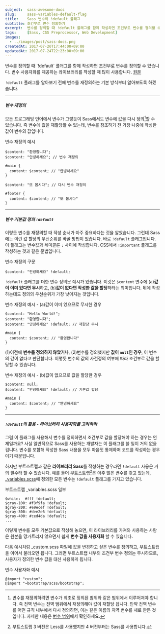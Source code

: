 ```yaml
---
subject:  sass-awesome-docs
slug:     sass-variables-default-flag
title:    Sass 변수와 !default 플래그
subtitle: 조건부로 변수 정의하기
excerpt:  변수를 정의할 때 !default 플래그를 함께 작성하면 조건부로 변수를 정의할 수 있습니다. 변수 사용자화를 제공하는 라이브러리를 작성할 때 많이 사용합니다.
tags:     [Sass, CSS Preprocessor, Web Development]
images:
  - ../images/post/sass-docs.png
createdAt: 2017-07-20T17:44:00+09:00
updatedAt: 2017-07-24T22:23:00+09:00
---
```


<div className="lead">
    변수를 정의할 때 `!default` 플래그를 함께 작성하면 조건부로 변수를 정의할 수 있습니다. 변수 사용자화를 제공하는 라이브러리를 작성할 때 많이 사용합니다.
    <a className="original-link" target="_blank" href="https://sass-lang.com/documentation/file.SASS_REFERENCE.html#Variable_Defaults___default">원문</a>
</div>

`!default` 플래그를 알아보기 전에 변수를 재정의하는 기본 방식부터 알아보도록 하겠습니다.

***

##### 변수 재정의
모든 프로그래밍 언어에서 변수가 그렇듯이 Sass에서도 변수에 값을 다시 정의[^reassign]할 수 있습니다. 즉 변수에 값을 재할당할 수 있는데, 변수를 참조하기 전 가장 나중에 작성한 값이 변수의 값입니다.

<p className="code-label code-label-scss">변수 재정의 예시</p>

```scss{numberLines: true}
$content: "환영합니다";
$content: "안녕하세요"; // 변수 재정의

#main {
  content: $content; // "안녕하세요"
}

$content: "또 봅시다"; // 다시 변수 재정의

#footer {
  content: $content; // "또 봅시다"
}
```

***

##### 변수 기본값 정의 `!default`
이렇듯 변수를 재정의할 때 작성 순서가 아주 중요하다는 것을 알았습니다.
그런데 Sass에는 이런 값 할당의 우선순위를 바꿀 방법이 있습니다. 바로 `!default` 플래그입니다.
이 플래그는 변수값과 세미콜론 `;` 사이에 작성합니다. CSS에서 `!important` 플래그를 작성하는 것과 같은 문법입니다.


<p className="code-label code-label-scss">변수 재정의 구문</p>

```scss{numberLines: true}
$content: "안녕하세요" !default;
```

`!default` 플래그를 더한 변수 정의문 예시가 있습니다. 
이것은 `$content` 변수에 (a)**값이 이미 있다면 무시**하고, (b)**값이 없다면 작성한 값을 할당**하라는 의미입니다.
뒤에 작성하는데도 정의의 우선순위가 가장 낮아지는 것입니다.

<p className="code-label code-label-scss">변수 재정의 예시 - (a)값이 이미 있으므로 무시한 경우</p>

```scss{numberLines: true}
$content: "Hello World!";
$content: "환영합니다";
$content: "안녕하세요" !default; // 재할당 무시

#main {
  content: $content; // "환영합니다"
}
```

(1)이전에 **변수를 정의하지 않았거나**, (2)변수를 정의했지만 **값이 `null`인 경우**, 이 변수의 값이 없다고 판단합니다.
이렇듯 변수의 값의 사전정의 여부에 따라 조건부로 값을 할당할 수 있습니다.

<p className="code-label code-label-scss">변수 재정의 예시 - (b)값이 없으므로 값을 할당한 경우</p>

```scss{numberLines: true}
$content: null;
$content: "안녕하세요" !default; // 기본값 할당

#main {
  content: $content; // "안녕하세요"
}
```

***

##### `!default`의 활용 - 라이브러리 사용자화를 고려하라
그럼 이 플래그를 사용해서 변수를 정의하면서 조건부로 값을 할당해야 하는 경우는 언제일까요? 
사실 일반적으로 Sass를 사용하는 개발자는 이 플래그를 쓸 일이 거의 없을 겁니다. 
변수를 포함해 작성한 Sass 내용을 모두 마음껏 통제하며 코드를 작성하는 경우이기 때문입니다.

하지만 부트스트랩과 같은 **라이브러리 Sass**를 작성하는 경우라면 `!default` 사용은 거의 필수라 할 수 있습니다.
예를 들어 부트스트랩[^bootstrap]은 아주 많은 변수를 갖고 있는데, [_variables.scss](https://github.com/twbs/bootstrap/blob/v4-dev/scss/_variables.scss)에 정의한 모든 변수는 `!default` 플래그를 가지고 있습니다.

<p className="code-label code-label-scss">부트스트랩 _variables.scss 일부</p>

```scss{numberLines: true}
$white:  #fff !default;
$gray-100: #f8f9fa !default;
$gray-200: #e9ecef !default;
$gray-300: #dee2e6 !default;
$gray-400: #ced4da !default;
...
```

이렇게 변수를 모두 기본값으로 작성해 놓으면, 이 라이브러리를 가져와 사용하는 사람은 원본을 망가트리지 않으면서 쉽게 **변수 값을 사용자화** 할 수 있습니다.

다음 예시처럼 _custom.scss 파일에 값을 변경하고 싶은 변수를 정의하고, 부트스트랩을 이어서 불러오면 됩니다. 그러면 부트스트랩 내부의 조건부 변수 정의는 무시하므로, 사용자가 정의한 변수 값을 대신 사용하게 됩니다.

<p className="code-label code-label-scss">변수 사용자화 예시</p>

```scss{numberLines: true}
@import "custom";
@import "~bootstrap/scss/bootstrap";
```

[^reassign]: 변수를 재정의하려면 변수가 최초로 정의된 범위와 같은 범위에서 이루어져야 합니다. 즉 전역 변수는 전역 범위에서 재정의해야 값이 재할당 됩니다. 만약 전역 변수를 어떤 규칙 내부에서 다시 정의하면, 이는 같은 이름의 지역 변수를 새로 만든 것입니다. 자세한 내용은 [변수 범위](/blog/sass-variables/#변수-범위)에서 확인하세요.
[^bootstrap]: 부트스트랩 3 버전은 Less를 사용했지만 4 버전부터는 Sass를 사용합니다.

